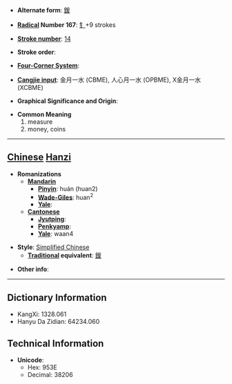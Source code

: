 * '''Alternate form''': [[鍰]]

* '''[[Wiktionary:Chinese radical index| Radical]] Number 167''': [[Wiktionary:Chinese radical index 钅|钅]]+9 strokes

* '''[[Wiktionary:Chinese total strokes index|Stroke number]]''': [[Wiktionary:Chinese total strokes index 14|14]]

* '''Stroke order''': 

* '''[[Wiktionary:Chinese four corner index|Four-Corner System]]''': 

* '''[[Wiktionary:Chinese Cangjie index|Cangjie input]]''': 金月一水 (CBME), 人心月一水 (OPBME), X金月一水 (XCBME)

* '''Graphical Significance and Origin''': 

* '''Common Meaning'''
*#measure
*# money, coins


----

== [[Chinese]] [[Hanzi]] ==

* '''Romanizations'''
** '''[[Mandarin]]'''
*** '''[[Pinyin]]''': huán (huan2)
*** '''[[Wade-Giles]]''': huan<sup>2</sup>
*** '''[[Yale]]''': 
** '''[[Cantonese]]'''
*** '''[[Jyutping]]''':
*** '''[[Penkyamp]]''': 
*** '''[[Yale]]''': waan4

* '''Style''': [[Simplified Chinese]] 
** '''[[Traditional Chinese|Traditional]] equivalent''': [[鍰]]

* '''Other info''': 

----

== Dictionary Information ==

* KangXi: 1328.061
* Hanyu Da Zidian: 64234.060

== Technical Information ==

* '''Unicode''':
** Hex: 953E
** Decimal: 38206
